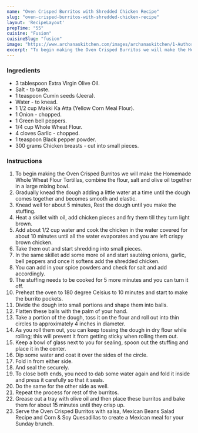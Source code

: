 ---
name: "Oven Crisped Burritos with Shredded Chicken Recipe"
slug: "oven-crisped-burritos-with-shredded-chicken-recipe"
layout: 'RecipeLayout'
prepTime: "55"
cuisine: "Fusion"
cuisineSlug: "fusion"
image: "https://www.archanaskitchen.com/images/archanaskitchen/1-Author/sibyl_sunitha/Oven_Crisped_Burritos_with_Shredded_Chicken_Recipe_.jpg"
excerpt: "To begin making the Oven Crisped Burritos we will make the Homemade Whole Wheat Flour Tortillas, combine the flour, salt and olive oil together in a large mixing bowl"
---

### Ingredients

- 3 tablespoon Extra Virgin Olive Oil.
- Salt - to taste.
- 1 teaspoon Cumin seeds (Jeera).
- Water - to knead.
- 1 1/2 cup Makki Ka Atta (Yellow Corn Meal Flour).
- 1 Onion - chopped.
- 1 Green bell peppers.
- 1/4 cup Whole Wheat Flour.
- 4 cloves Garlic - chopped.
- 1 teaspoon Black pepper powder.
- 300 grams Chicken breasts - cut into small pieces.

### Instructions

1. To begin making the Oven Crisped Burritos we will make the Homemade Whole Wheat Flour Tortillas, combine the flour, salt and olive oil together in a large mixing bowl.
1. Gradually knead the dough adding a little water at a time until the dough comes together and becomes smooth and elastic.
1. Knead well for about 5 minutes, Rest the dough until you make the stuffing.
1. Heat a skillet with oil, add chicken pieces and fry them till they turn light brown.
1. Add about 1/2 cup water and cook the chicken in the water covered for about 10 minutes until all the water evaporates and you are left crispy brown chicken.
1. Take them out and start shredding into small pieces.
1. In the same skillet add some more oil and start sautéing onions, garlic, bell peppers and once it softens add the shredded chicken.
1. You can add in your spice powders and check for salt and add accordingly.
1. The stuffing needs to be cooked for 5 more minutes and you can turn it off.
1. Preheat the oven to 180 degree Celsius to 10 minutes and start to make the burrito pockets.
1. Divide the dough into small portions and shape them into balls.
1. Flatten these balls with the palm of your hand.
1. Take a portion of the dough, toss it on the flour and roll out into thin circles to approximately 4 inches in diameter.
1. As you roll them out, you can keep tossing the dough in dry flour while rolling; this will prevent it from getting sticky when rolling them out.
1. Keep a bowl of glass next to you for sealing, spoon out the stuffing and place it in the center.
1. Dip some water and coat it over the sides of the circle.
1. Fold in from either side.
1.  And seal the securely.
1. To close both ends, you need to dab some water again and fold it inside and press it carefully so that it seals.
1. Do the same for the other side as well.
1. Repeat the process for rest of the burritos.
1. Grease out a tray with olive oil and then place these burritos and bake them for about 15 minutes until they crisp up.
1. Serve the Oven Crisped Burritos with salsa, Mexican Beans Salad Recipe and Corn & Soy Quesadillas to create a Mexican meal for your Sunday brunch.
